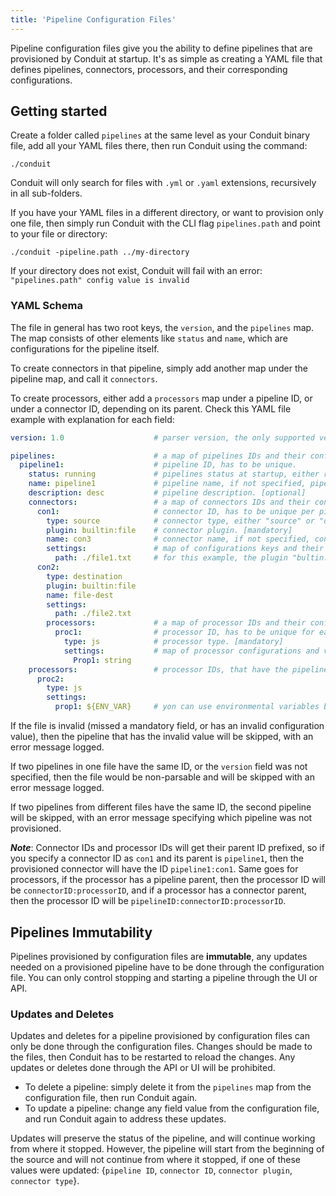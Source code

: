 ```yaml
---
title: 'Pipeline Configuration Files'
---
```


Pipeline configuration files give you the ability to define pipelines that are provisioned by Conduit at startup.
It's as simple as creating a YAML file that defines pipelines, connectors, processors, and their corresponding configurations.

## Getting started

Create a folder called `pipelines` at the same level as your Conduit binary file, add all your YAML files
there, then run Conduit using the command:
```
./conduit
```
Conduit will only search for files with `.yml` or `.yaml` extensions, recursively in all sub-folders.

If you have your YAML files in a different directory, or want to provision only one file, then simply run Conduit with
the CLI flag `pipelines.path` and point to your file or directory:
```
./conduit -pipeline.path ../my-directory
```
If your directory does not exist, Conduit will fail with an error: `"pipelines.path" config value is invalid`

### YAML Schema

The file in general has two root keys, the `version`, and the `pipelines` map. The map consists of other elements like
`status` and `name`, which are configurations for the pipeline itself.

To create connectors in that pipeline, simply add another map under the pipeline map, and call it `connectors`.

To create processors, either add a `processors` map under a pipeline ID, or under a connector ID, depending on its parent.
Check this YAML file example with explanation for each field:

``` yaml
version: 1.0                    # parser version, the only supported version for now is 1.0 [mandatory]

pipelines:                      # a map of pipelines IDs and their configurations.
  pipeline1:                    # pipeline ID, has to be unique.
    status: running             # pipelines status at startup, either running or stopped. [mandatory]
    name: pipeline1             # pipeline name, if not specified, pipeline ID will be used as name. [optional]
    description: desc           # pipeline description. [optional]
    connectors:                 # a map of connectors IDs and their configurations.
      con1:                     # connector ID, has to be unique per pipeline.
        type: source            # connector type, either "source" or "destination". [mandatory]
        plugin: builtin:file    # connector plugin. [mandatory]
        name: con3              # connector name, if not specified, connector ID will be used as name. [optional]
        settings:               # map of configurations keys and their values.
          path: ./file1.txt     # for this example, the plugin "bultin:file" has only one configuration, which is path.
      con2:
        type: destination
        plugin: builtin:file
        name: file-dest
        settings:
          path: ./file2.txt
        processors:             # a map of processor IDs and their configurations, "con2" is the processor parent.
          proc1:                # processor ID, has to be unique for each parent
            type: js            # processor type. [mandatory]
            settings:           # map of processor configurations and values
              Prop1: string
    processors:                 # processor IDs, that have the pipeline "pipeline1" as a parent.
      proc2:
        type: js
        settings:
          prop1: ${ENV_VAR}     # yon can use environmental variables by wrapping them in a dollar sign and curly braces ${}.
```

If the file is invalid (missed a mandatory field, or has an invalid configuration value), then the pipeline that has the
invalid value will be skipped, with an error message logged.

If two pipelines in one file have the same ID, or the `version` field was not specified, then the file would be
non-parsable and will be skipped with an error message logged.

If two pipelines from different files have the same ID, the second pipeline will be skipped, with an error message
specifying which pipeline was not provisioned.

**_Note_**: Connector IDs and processor IDs will get their parent ID prefixed, so if you specify a connector ID as `con1`
and its parent is `pipeline1`, then the provisioned connector will have the ID `pipeline1:con1`. Same goes for processors,
if the processor has a pipeline parent, then the processor ID will be `connectorID:processorID`, and if a processor
has a connector parent, then the processor ID will be `pipelineID:connectorID:processorID`.

## Pipelines Immutability

Pipelines provisioned by configuration files are **immutable**, any updates needed on a provisioned pipeline have to be
done through the configuration file. You can only control stopping and starting a pipeline
through the UI or API.

### Updates and Deletes

Updates and deletes for a pipeline provisioned by configuration files can only be done through the configuration files.
Changes should be made to the files, then Conduit has to be restarted to reload the changes. Any updates or deletes done
through the API or UI will be prohibited.

* To delete a pipeline: simply delete it from the `pipelines` map from the configuration file, then run Conduit again.
* To update a pipeline: change any field value from the configuration file, and run Conduit again to address these updates.

Updates will preserve the status of the pipeline, and will continue working from where it stopped. However, the pipeline
will start from the beginning of the source and will not continue from where it stopped, if one of these values were updated:
{`pipeline ID`, `connector ID`, `connector plugin`, `connector type`}.
